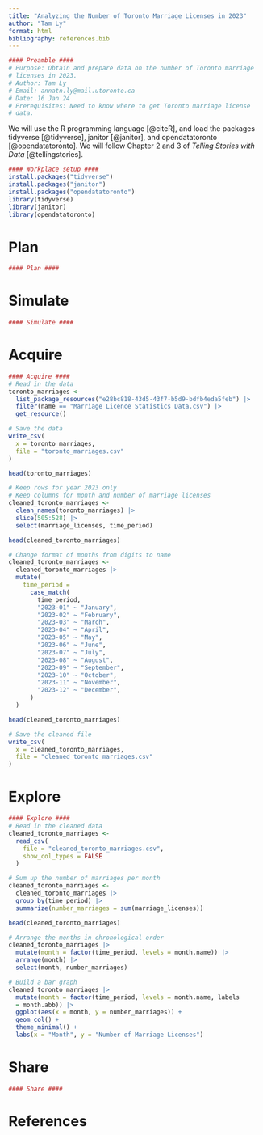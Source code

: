 ```yaml
---
title: "Analyzing the Number of Toronto Marriage Licenses in 2023"
author: "Tam Ly"
format: html
bibliography: references.bib
---
```


```r
#### Preamble ####
# Purpose: Obtain and prepare data on the number of Toronto marriage 
# licenses in 2023.
# Author: Tam Ly
# Email: annatn.ly@mail.utoronto.ca
# Date: 16 Jan 24
# Prerequisites: Need to know where to get Toronto marriage license
# data.
```

We will use the R programming language [@citeR], and load the packages tidyverse [@tidyverse], janitor [@janitor], and opendatatoronto [@opendatatoronto]. We will follow Chapter 2 and 3 of *Telling Stories with Data* [@tellingstories].

```r
#### Workplace setup ####
install.packages("tidyverse")
install.packages("janitor")
install.packages("opendatatoronto")
library(tidyverse)
library(janitor)
library(opendatatoronto)
```
# Plan

```r
#### Plan ####
```

# Simulate

```r
#### Simulate ####
```

# Acquire

```r
#### Acquire ####
# Read in the data
toronto_marriages <-
  list_package_resources("e28bc818-43d5-43f7-b5d9-bdfb4eda5feb") |> 
  filter(name == "Marriage Licence Statistics Data.csv") |> 
  get_resource()

# Save the data
write_csv(
  x = toronto_marriages,
  file = "toronto_marriages.csv"
)

head(toronto_marriages)
```

```r
# Keep rows for year 2023 only
# Keep columns for month and number of marriage licenses
cleaned_toronto_marriages <-
  clean_names(toronto_marriages) |> 
  slice(505:528) |> 
  select(marriage_licenses, time_period)

head(cleaned_toronto_marriages)
```

```r
# Change format of months from digits to name
cleaned_toronto_marriages <-
  cleaned_toronto_marriages |> 
  mutate(
    time_period =
      case_match(
        time_period,
        "2023-01" ~ "January",
        "2023-02" ~ "February",
        "2023-03" ~ "March",
        "2023-04" ~ "April",
        "2023-05" ~ "May",
        "2023-06" ~ "June",
        "2023-07" ~ "July",
        "2023-08" ~ "August",
        "2023-09" ~ "September",
        "2023-10" ~ "October",
        "2023-11" ~ "November",
        "2023-12" ~ "December",
      )
  )

head(cleaned_toronto_marriages)
```

```r
# Save the cleaned file
write_csv(
  x = cleaned_toronto_marriages,
  file = "cleaned_toronto_marriages.csv"
)
```

# Explore

```r
#### Explore ####
# Read in the cleaned data
cleaned_toronto_marriages <-
  read_csv(
    file = "cleaned_toronto_marriages.csv",
    show_col_types = FALSE
  )
```

```r
# Sum up the number of marriages per month
cleaned_toronto_marriages <-
  cleaned_toronto_marriages |> 
  group_by(time_period) |> 
  summarize(number_marriages = sum(marriage_licenses))

head(cleaned_toronto_marriages)
```

```r
# Arrange the months in chronological order
cleaned_toronto_marriages |> 
  mutate(month = factor(time_period, levels = month.name)) |> 
  arrange(month) |> 
  select(month, number_marriages)
```

```r
# Build a bar graph
cleaned_toronto_marriages |> 
  mutate(month = factor(time_period, levels = month.name, labels
  = month.abb)) |> 
  ggplot(aes(x = month, y = number_marriages)) +
  geom_col() +
  theme_minimal() +
  labs(x = "Month", y = "Number of Marriage Licenses")
```

# Share

```r
#### Share ####
```

# References
